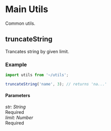 <Meta title="Utils/Main/truncateString" />

# Main Utils

Common utils.

## truncateString

Trancates string by given limit.

### Example

```javascript
import utils from '~/utils';

truncateString('name', 3); // returns 'na...'
```

#### Parameters

<div class="param">
  <div class="code-block small">
    <i>str: String</i>
  </div>
  <div class="chip">Required</div>
</div>

<div class="param">
  <div class="code-block small">
    <i>limit: Number</i>
  </div>
  <div class="chip">Required</div>
</div>
